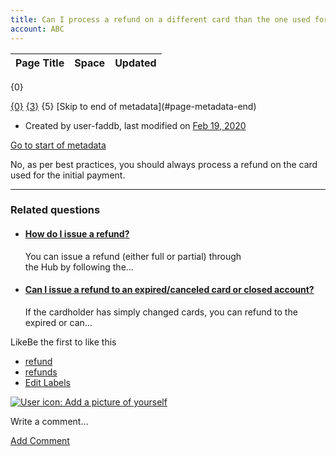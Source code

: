 ```yaml
---
title: Can I process a refund on a different card than the one used for the initial payment?
account: ABC
---
```


<table class="aui"> <thead> <tr class="header"> <th class="search-result-title">Page Title</th> <th class="search-result-space">Space</th> <th class="search-result-date">Updated</th> </tr> </thead> </table> <p class="search-result-count">{0}</p> <tr class="search-result"> <td class="search-result-title"><a href="{1}" class="content-type-{2}"><span>{0}</span></a></td> <td class="search-result-space"><a class="space" href="/display/{4}/" title="{3}">{3}</a></td> <td class="search-result-date"><span class="date" title="{6}">{5}</span></td> </tr> [Skip to end of metadata](#page-metadata-end)

*   Created by user-faddb, last modified on [Feb 19, 2020](/pages/diffpagesbyversion.action?pageId=721084&selectedPageVersions=2&selectedPageVersions=3 "Show changes")

[Go to start of metadata](#page-metadata-start)

No, as per best practices, you should always process a refund on the card used for the initial payment.

* * *

### Related questions

*   #### [How do I issue a refund?](/pages/viewpage.action?pageId=721092)
    
    You can issue a refund (either full or partial) through the Hub by following the...
    
*   #### [Can I issue a refund to an expired/canceled card or closed account?](/pages/viewpage.action?pageId=721110)
    
    If the cardholder has simply changed cards, you can refund to the expired or can...

LikeBe the first to like this

*   [refund](/label/FAQ/refund)
*   [refunds](/label/FAQ/refunds)
*   [Edit Labels](# "Edit Labels (Type 'l')")

[![User icon: Add a picture of yourself](/s/en_GB/7901/abf7b35644d5a5d1d7e4b0969a83e8eb2b569fb5/_/images/icons/profilepics/add_profile_pic.svg)](/users/profile/editmyprofilepicture.action)

Write a comment…

[Add Comment](/pages/viewpage.action?pageId=721084&showComments=true&showCommentArea=true#addcomment)